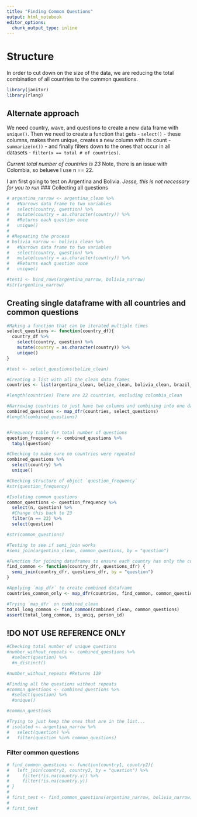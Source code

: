 ```yaml
---
title: "Finding Common Questions"
output: html_notebook
editor_options: 
  chunk_output_type: inline
---
```


# Structure
In order to cut down on the size of the data, we are reducing the total combination of all countries to the common questions.

```r
library(janitor)
library(rlang)
```

## Alternate approach
We need country, wave, and questions to create a new data frame with `unique()`. Then we need to create a function that gets - `select()` - these columns, makes them unique, creates a new column with its count - `summarize(n())` - and finally filters down to the ones that occur in all datasets - `filter(x == total # of countries)`.

*Current total number of countries is 23* Note, there is an issue with Colombia, so belueve I use n == 22.

I am first going to test on Argentina and Bolivia.
*Jesse, this is not necessary for you to run*
### Collecting all questions
```r
# argentina_narrow <- argentina_clean %>% 
#   #Narrows data frame to two variables
#   select(country, question) %>% 
#   mutate(country = as.character(country)) %>% 
#   #Returns each question once
#   unique()
# 
# #Repeating the process
# bolivia_narrow <- bolivia_clean %>% 
#   #Narrows data frame to two variables
#   select(country, question) %>% 
#   mutate(country = as.character(country)) %>% 
#   #Returns each question once
#   unique()

#test1 <- bind_rows(argentina_narrow, bolivia_narrow)
#str(argentina_narrow)
```

## Creating single dataframe with all countries and common questions
```r
#Making a function that can be iterated multiple times
select_questions <- function(country_df){
  country_df %>% 
    select(country, question) %>% 
    mutate(country = as.character(country)) %>% 
    unique()
}

#test <- select_questions(belize_clean)

#Creating a list with all the clean data frames
countries <- list(argentina_clean, belize_clean, bolivia_clean, brazil_clean, canada_clean, chile_clean, costa_clean, ecuador_clean, elsalvador_clean, guatemala_clean, guyana_clean, honduras_clean, jamaica_clean, mexico_clean, nicaragua_clean, panama_clean, paraguay_clean, peru_clean, suriname_clean, uruguay_clean, usa_clean, venezuela_clean) #colombia_clean not resolved

#length(countries) There are 22 countries, excluding colombia_clean

#Narrowing countries to just have two columns and combining into one data frame
combined_questions <- map_dfr(countries, select_questions)
#length(combined_questions)


#Frequency table for total number of questions
question_frequency <- combined_questions %>% 
  tabyl(question)

#Checking to make sure no countries were repeated
combined_questions %>% 
  select(country) %>% 
  unique()

#Checking structure of object `question_frequency`
#str(question_frequency)

#Isolating common questions
common_questions <- question_frequency %>% 
  select(n, question) %>% 
  #Change this back to 23
  filter(n == 22) %>% 
  select(question)

#str(common_questions)

#Testing to see if semi_join works
#semi_join(argentina_clean, common_questions, by = "question")

#Function for joining dataframes to ensure each country has only the common questions
find_common <- function(country_dfr, questions_dfr) {
  semi_join(country_dfr, questions_dfr, by = "question")
}

#Applying `map_dfr` to create combined dataframe
countries_common_only <- map_dfr(countries, find_common, common_questions)

#Trying `map_dfr` on combined_clean
total_long_common <- find_common(combined_clean, common_questions)
assert(total_long_common, is_uniq, person_id)
```

## !DO NOT USE REFERENCE ONLY
```r
#Checking total number of unique questions
#number_without_repeats <- combined_questions %>% 
  #select(question) %>% 
  #n_distinct()

#number_without_repeats #Returns 119

#Finding all the questions without repeats
#common_questions <- combined_questions %>% 
  #select(question) %>% 
  #unique()

#common_questions

#Trying to just keep the ones that are in the list...
# isolated <- argentina_narrow %>% 
#   select(question) %>% 
#   filter(question %in% common_questions)
```

### Filter common questions
```r
# find_common_questions <- function(country1, country2){
#   left_join(country1, country2, by = "question") %>% 
#     filter(!is.na(country.x)) %>% 
#     filter(!is.na(country.y))
# }
# 
# first_test <- find_common_questions(argentina_narrow, bolivia_narrow)
# 
# first_test
```

